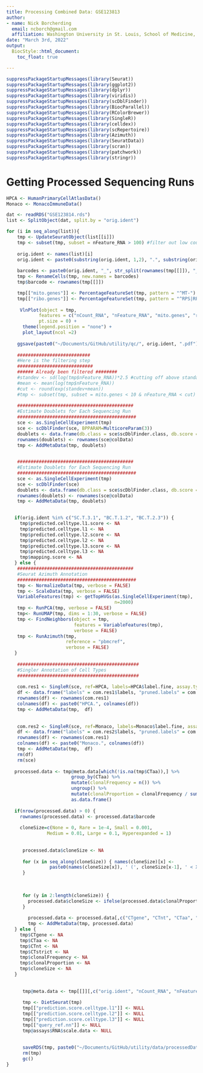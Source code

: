 ```yaml
---
title: Processing Combined Data: GSE123813
author: 
- name: Nick Borcherding
  email: ncborch@gmail.com
  affiliation: Washington University in St. Louis, School of Medicine, St. Louis, MO, USA
date: "March 3rd, 2022"
output:
  BiocStyle::html_document:
    toc_float: true

---
```


```r
suppressPackageStartupMessages(library(Seurat))
suppressPackageStartupMessages(library(ggplot2))
suppressPackageStartupMessages(library(dplyr))
suppressPackageStartupMessages(library(viridis))
suppressPackageStartupMessages(library(scDblFinder))
suppressPackageStartupMessages(library(BiocParallel))
suppressPackageStartupMessages(library(RColorBrewer))
suppressPackageStartupMessages(library(SingleR))
suppressPackageStartupMessages(library(celldex))
suppressPackageStartupMessages(library(scRepertoire))
suppressPackageStartupMessages(library(Azimuth))
suppressPackageStartupMessages(library(SeuratData))
suppressPackageStartupMessages(library(scran))
suppressPackageStartupMessages(library(patchwork))
suppressPackageStartupMessages(library(stringr))
```


# Getting Processed Sequencing Runs

```r
HPCA <- HumanPrimaryCellAtlasData()
Monaco <- MonacoImmuneData()

dat <- readRDS("GSE123814.rds")
list <- SplitObject(dat, split.by = "orig.ident")

for (i in seq_along(list)){
    tmp <- UpdateSeuratObject(list[[i]])
    tmp <- subset(tmp, subset = nFeature_RNA > 100) #filter out low count/feature cells\
    
    orig.ident <- names(list)[i]
    orig.ident <- paste0(substring(orig.ident, 1,2), ".", substring(orig.ident, 3,3), ".", substring(orig.ident, 4, nchar(orig.ident)))
    
    barcodes <- paste0(orig.ident, "_", str_split(rownames(tmp[[]]), "_", simplify = TRUE)[,2])
    tmp <- RenameCells(tmp, new.names = barcodes)
    tmp$barcode <- rownames(tmp[[]])

    tmp[["mito.genes"]] <- PercentageFeatureSet(tmp, pattern = "^MT-")
    tmp[["ribo.genes"]] <- PercentageFeatureSet(tmp, pattern = "^RPS|RPL-")
    
     VlnPlot(object = tmp, 
            features = c("nCount_RNA", "nFeature_RNA", "mito.genes", "ribo.genes"), 
            pt.size = 0) + 
      theme(legend.position = "none") + 
      plot_layout(ncol =2)
      
    ggsave(paste0("~/Documents/GitHub/utility/qc/", orig.ident, ".pdf"), height = 8, width=8)
    
    ###########################
    #Here is the filtering step
    ############################
    ###### Already been filtered ########
    #standev <- sd(log(tmp$nFeature_RNA))*2.5 #cutting off above standard deviation of 2.5
    #mean <- mean(log(tmp$nFeature_RNA))
    #cut <- round(exp(standev+mean))
    #tmp <- subset(tmp, subset = mito.genes < 10 & nFeature_RNA < cut)
    
    ###########################################
    #Estimate Doublets for Each Sequencing Run
    ############################################
    sce <- as.SingleCellExperiment(tmp)
    sce <- scDblFinder(sce, BPPARAM=MulticoreParam(3))
    doublets <- data.frame(db.class = sce$scDblFinder.class, db.score = sce$scDblFinder.score)
    rownames(doublets) <- rownames(sce@colData)
    tmp <- AddMetaData(tmp, doublets)

    
    ###########################################
    #Estimate Doublets for Each Sequencing Run
    ############################################
    sce <- as.SingleCellExperiment(tmp)
    sce <- scDblFinder(sce)
    doublets <- data.frame(db.class = sce$scDblFinder.class, db.score = sce$scDblFinder.score)
    rownames(doublets) <- rownames(sce@colData)
    tmp <- AddMetaData(tmp, doublets)

    
   if(orig.ident %in% c("SC.T.3.1", "BC.T.1.2", "BC.T.2.3")) {
     tmp$predicted.celltype.l1.score <- NA
     tmp$predicted.celltype.l1 <- NA 
     tmp$predicted.celltype.l2.score <- NA
     tmp$predicted.celltype.l2 <- NA
     tmp$predicted.celltype.l3.score <- NA
     tmp$predicted.celltype.l3 <- NA
     tmp$mapping.score <- NA
   } else {
    ###########################################
    #Seurat Azimuth Annotation
    ############################################
    tmp <- NormalizeData(tmp, verbose = FALSE)
    tmp <- ScaleData(tmp, verbose = FALSE)
    VariableFeatures(tmp) <- getTopHVGs(as.SingleCellExperiment(tmp), 
                                        n=2000)
    tmp <- RunPCA(tmp, verbose = FALSE)
    tmp<- RunUMAP(tmp, dims = 1:30, verbose = FALSE)
    tmp <- FindNeighbors(object = tmp, 
                         features = VariableFeatures(tmp), 
                         verbose = FALSE)
    tmp <- RunAzimuth(tmp, 
                      reference = "pbmcref",
                      verbose = FALSE)
   }
      
    #############################################
    #Singler Annotation of Cell Types
    #############################################
      
    com.res1 <- SingleR(sce, ref=HPCA, labels=HPCA$label.fine, assay.type.test=1)
    df <- data.frame("labels" = com.res1$labels, "pruned.labels" = com.res1$pruned.labels)
    rownames(df) <- rownames(com.res1)
    colnames(df) <- paste0("HPCA.", colnames(df))
    tmp <- AddMetaData(tmp,  df)
  
    
    com.res2 <- SingleR(sce, ref=Monaco, labels=Monaco$label.fine, assay.type.test=1)
    df <- data.frame("labels" = com.res2$labels, "pruned.labels" = com.res2$pruned.labels)
    rownames(df) <- rownames(com.res1)
    colnames(df) <- paste0("Monaco.", colnames(df))
    tmp <- AddMetaData(tmp,  df)
    rm(df)
    rm(sce)
    
   processed.data <- tmp@meta.data[which(!is.na(tmp$CTaa)),] %>%
                        group_by(CTaa) %>%
                        mutate(clonalFrequency = n()) %>%
                        ungroup() %>%
                        mutate(clonalProportion = clonalFrequency / sum(clonalFrequency)) %>%
                        as.data.frame()
   
   if(nrow(processed.data) > 0) {
     rownames(processed.data) <- processed.data$barcode
     
     cloneSize=c(None = 0, Rare = 1e-4, Small = 0.001, 
               Medium = 0.01, Large = 0.1, Hyperexpanded = 1)
  
  
      processed.data$cloneSize <- NA
      
      for (x in seq_along(cloneSize)) { names(cloneSize)[x] <- 
                paste0(names(cloneSize[x]), ' (', cloneSize[x-1], ' < X <= ', cloneSize[x], ')') 
      }
  
  
  
      for (y in 2:length(cloneSize)) { 
        processed.data$cloneSize <- ifelse(processed.data$clonalProportion > cloneSize[y-1] & processed.data$clonalProportion <= cloneSize[y], names(cloneSize[y]), processed.data$cloneSize) 
      }
  
        processed.data <- processed.data[,c("CTgene", "CTnt", "CTaa", "CTstrict", "clonalFrequency", "clonalProportion", "cloneSize")]
        tmp <- AddMetaData(tmp, processed.data)
   } else {
     tmp$CTgene <- NA
     tmp$CTaa <- NA
     tmp$CTnt <- NA
     tmp$CTstrict <- NA
     tmp$clonalFrequency <- NA
     tmp$clonalProportion <- NA
     tmp$cloneSize <- NA
   }
      
      
      tmp@meta.data <- tmp[[]][,c("orig.ident", "nCount_RNA", "nFeature_RNA", "mito.genes", "ribo.genes", "CTgene",  "CTnt", "CTaa", "CTstrict",  "clonalFrequency", "clonalProportion", "cloneSize", "db.class", "db.score", "predicted.celltype.l1.score", "predicted.celltype.l1", "predicted.celltype.l2.score", "predicted.celltype.l2", "predicted.celltype.l3.score", "predicted.celltype.l3", "mapping.score", "HPCA.labels", "HPCA.pruned.labels", "Monaco.labels", "Monaco.pruned.labels")]
  
      tmp <- DietSeurat(tmp)
      tmp[["prediction.score.celltype.l1"]] <- NULL
      tmp[["prediction.score.celltype.l2"]] <- NULL
      tmp[["prediction.score.celltype.l3"]] <- NULL
      tmp[["query_ref.nn"]] <- NULL
      tmp@assays$RNA$scale.data <- NULL
    
    
      saveRDS(tmp, paste0("~/Documents/GitHub/utility/data/processedData/seuratObjects/", orig.ident, ".rds"))
      rm(tmp)
      gc()
}
```

